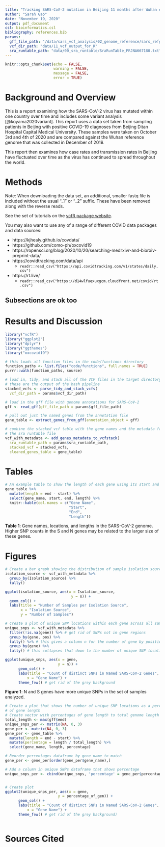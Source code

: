 ```yaml
---
title: "Tracking SARS-CoV-2 mutation in Beijing 11 months after Wuhan onset"
author: "Sarah Gao"
date: "November 19, 2020"
output: pdf_document
csl: bioinformatics.csl
bibliography: references.bib
params:
  gff_file_path: "/data/sars_vcf_analysis/02_genome_reference/sars_refgenome_annotation.gff"
  vcf_dir_path: "data/11_vcf_output_for_R"
  sra_runtable_path: "data/00_sra_runtable/SraRunTable_PRJNA667180.txt"
---
```


```r
knitr::opts_chunk$set(echo = FALSE,
                      warning = FALSE,
                      message = FALSE,
                      error = TRUE)
```

# Background and Overview

This is a report examining how the SARS-CoV-2 virus has mutated within one country over time and includes some variant analysis [@koyama2020variant].
This report uses a data set taken from sampling patients in Beijing with positive COVID-19 diagnoses from Beijing Ditan Hospital Capital Medical University. These samples were taken on October 3rd and 4th of 2020 and are compared against the Wuhan reference genome that was collected in December of 2019.

This report then examines how case rates and transmission rates in Beijing have fluctuated over time as the virus has continued to spread throughout the world.

# Methods

Note: When downloading the data set, an additional, smaller fastq file is included without the usual "_1" or "_2" suffix. These have been removed along with the reverse reads.



See the set of tutorials on the [vcfR package website](https://knausb.github.io/vcfR_documentation/index.html).

You may also want to use any of a range of different COVID data packages and data sources:

* https://kjhealy.github.io/covdata/
* https://github.com/como-ph/oxcovid19
* https://ropensci.org/blog/2020/10/20/searching-medrxivr-and-biorxiv-preprint-data/
* https://covidtracking.com/data/api
  * `readr::read_csv("https://api.covidtracking.com/v1/states/daily.csv")`
* https://rt.live/
  * `readr::read_csv("https://d14wlfuexuxgcm.cloudfront.net/covid/rt.csv")`

## Subsections are ok too

# Results and Discussion

```r
library("vcfR")
library("ggplot2")
library("dplyr")
library("ggthemes")
library("oxcovid19")

# this loads all function files in the code/functions directory
function_paths <- list.files("code/functions", full.names = TRUE)
purrr::walk(function_paths, source)
```

```r
# load in, tidy, and stack all of the VCF files in the target directory
# these are the output of the bash pipeline
stacked_vcfs <- parse_tidy_and_stack_vcfs(
  vcf_dir_path = params$vcf_dir_path)

# load in the gff file with genome annotations for SARS-CoV-2
gff <- read_gff(gff_file_path = params$gff_file_path)

# pull out just the named genes from the annotation file
gene_table <- extract_genes_from_gff(annotation_object = gff)

# combine the stacked vcf table with the gene names and the metadata from
# the sra runtable file
vcf_with_metadata <- add_genes_metadata_to_vcfstack(
  sra_runtable_path = params$sra_runtable_path,
  stacked_vcf = stacked_vcfs,
  cleaned_genes_table = gene_table)
```

# Tables

```r
# An example table to show the length of each gene using its start and end
gene_table %>%
  mutate(length = end - start) %>%
  select(gene_name, start, end, length) %>%
  knitr::kable(col.names = c("Gene Name",
                             "Start",
                             "End",
                             "Length"))
```

**Table 1**: Gene names, locations, and lengths in the SARS-CoV-2 genome. Higher SNP counts in the S and N genes may be related to the larger size of these genes.

# Figures

```r
# Create a bar graph showing the distribution of sample isolation sources
isolation_source <- vcf_with_metadata %>%
  group_by(Isolation_source) %>%
  tally()

ggplot(isolation_source, aes(x = Isolation_source,
                              y = n)) +
  geom_col() +
  labs(title = "Number of Samples per Isolation Source",
       x = "Isolation Source",
       y = "Number of Samples")
```

```r
# Create a plot of unique SNP locations within each gene across all samples
unique_snps <- vcf_with_metadata %>%
  filter(!is.na(gene)) %>% # get rid of SNPs not in gene regions
  group_by(gene, pos) %>%
  tally() %>% # this gives a column n for the number of gene by position
  group_by(gene) %>%
  tally() # this collapses that down to the number of unique SNP locations

ggplot(unique_snps, aes(x = gene,
                        y = n)) +
      geom_col() +
      labs(title = "Count of distinct SNPs in Named SARS-CoV-2 Genes",
          x = "Gene Name") +
      theme_few() # get rid of the grey background
```

**Figure 1**: N and S genes have more unique SNPs in the set of samples analyzed.

```r
# Create a plot that shows the number of unique SNP locations as a percentage
# of gene length
# Create vector with percentages of gene length to total genome length
total_length <- max(gff$end)
unique_snps_per <- matrix(NA, 0, 3)
gene_per <- matrix(NA, 0, 3)
gene_per <- gene_table %>%
  mutate(length = end - start) %>%
  mutate(percentage = length / total_length) %>%
  select(gene_name, length, percentage)

# Reorder percentages dataframe by gene name to match
gene_per <- gene_per[order(gene_per$gene_name),]

# Add a column in unique SNPs dataframe that shows percentage
unique_snps_per <- cbind(unique_snps, 'percentage' = gene_per$percentage_of_gen)


# Create plot
ggplot2(unique_snps_per, aes(x = gene,
                        y = percentage_of_gen)) +
      geom_col() +
      labs(title = "Count of distinct SNPs in Named SARS-CoV-2 Genes",
          x = "Gene Name") +
      theme_few() # get rid of the grey background)
  
```
# Sources Cited
